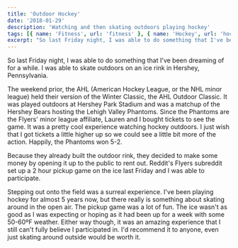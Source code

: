 ```yaml
---
title: 'Outdoor Hockey'
date: '2018-01-29'
description: 'Watching and then skating outdoors playing hockey'
tags: [{ name: 'Fitness', url: 'fitness' }, { name: 'Hockey', url: 'hockey' }]
excerpt: "So last Friday night, I was able to do something that I've been dreaming of for a while. I was able to skate outdoors on an ice rink in Hershey, Pennsylvania."
---
```


So last Friday night, I was able to do something that I've been dreaming of for a while. I was able to skate outdoors on an ice rink in Hershey, Pennsylvania.

The weekend prior, the AHL (American Hockey League, or the NHL minor league) held their version of the Winter Classic, the AHL Outdoor Classic. It was played outdoors at Hershey Park Stadium and was a matchup of the Hershey Bears hosting the Lehigh Valley Phantoms. Since the Phantoms are the Flyers' minor league affiliate, Lauren and I bought tickets to see the game. It was a pretty cool experience watching hockey outdoors. I just wish that I got tickets a little higher up so we could see a little bit more of the action. Happily, the Phantoms won 5-2.

<PostImage
    src="/images/posts/2018-01-29-outdoor-hockey/2018-ahl-outdoor-classic.jpg"
    alt="Skating Outdoors"
    height={2048}
    height={2048}
    entered
    shadowed
/>

Because they already built the outdoor rink, they decided to make some money by opening it up to the public to rent out. Reddit's Flyers subreddit set up a 2 hour pickup game on the ice last Friday and I was able to participate.

Stepping out onto the field was a surreal experience. I've been playing hockey for almost 5 years now, but there really is something about skating around in the open air. The pickup game was a lot of fun. The ice wasn't as good as I was expecting or hoping as it had been up for a week with some 50-60ºF weather. Either way though, it was an amazing experience that I still can't fully believe I participated in. I'd recommend it to anyone, even just skating around outside would be worth it.

<PostImage src="/images/posts/2018-01-29-outdoor-hockey/outdoor-skating.jpg" alt="Skating Outdoors" height={1536} width={1536} centered shadowed />
